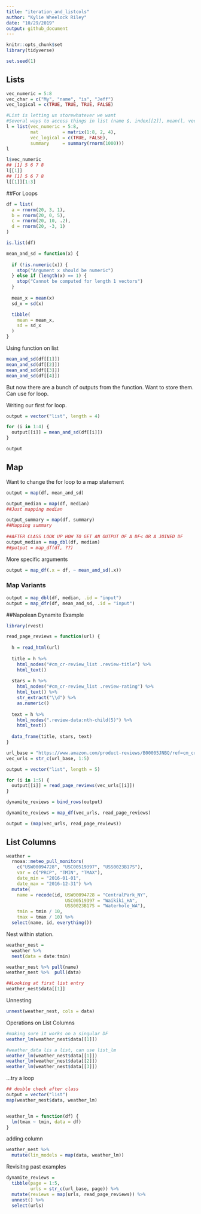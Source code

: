 ```yaml
---
title: "iteration_and_listcols"
author: "Kylie Wheelock Riley"
date: "10/29/2019"
output: github_document
---
```


```r
knitr::opts_chunk$set
library(tidyverse)

set.seed(1)
```

## Lists
```r
vec_numeric = 5:8
vec_char = c("My", "name", "is", "Jeff")
vec_logical = c(TRUE, TRUE, TRUE, FALSE)
```

```r
#List is letting us storewhatever we want
#Several ways to access things in list (name $, index[[2]], mean(l, vec_numeric))
l = list(vec_numeric = 5:8,
         mat         = matrix(1:8, 2, 4),
         vec_logical = c(TRUE, FALSE),
         summary     = summary(rnorm(1000)))
l

l$vec_numeric
## [1] 5 6 7 8
l[[1]]
## [1] 5 6 7 8
l[[1]][1:3]
```

##For Loops
```r
df = list(
  a = rnorm(20, 3, 1),
  b = rnorm(20, 0, 5),
  c = rnorm(20, 10, .2),
  d = rnorm(20, -3, 1)
)

is.list(df)
```

```r
mean_and_sd = function(x) {
  
  if (!is.numeric(x)) {
    stop("Argument x should be numeric")
  } else if (length(x) == 1) {
    stop("Cannot be computed for length 1 vectors")
  }
  
  mean_x = mean(x)
  sd_x = sd(x)

  tibble(
    mean = mean_x, 
    sd = sd_x
  )
}
```

Using function on list
```r
mean_and_sd(df[[1]])
mean_and_sd(df[[2]])
mean_and_sd(df[[3]])
mean_and_sd(df[[4]])
```
But now there are a bunch of outputs from the function. Want to store them. Can use for loop. 

Writing our first for loop. 

```r
output = vector("list", length = 4)

for (i in 1:4) {
  output[[i]] = mean_and_sd(df[[i]])
}

output
```

## Map
Want to change the for loop to a map statement
```r
output = map(df, mean_and_sd)

output_median = map(df, median)
##Just mapping median

output_summary = map(df, summary)
##Mapping summary
 
##AFTER CLASS LOOK UP HOW TO GET AN OUTPUT OF A DF< OR A JOINED DF
output_median = map_dbl(df, median)
##putput = map_df(df, ??)
```

More specific arguments
```r
output = map_df(.x = df, ~ mean_and_sd(.x))
```

### Map Variants
```r
output = map_dbl(df, median, .id = "input")
output = map_dfr(df, mean_and_sd, .id = "input")

```


##Napolean Dynamite Example
```r
library(rvest)

read_page_reviews = function(url) {
  
  h = read_html(url)
  
  title = h %>%
    html_nodes("#cm_cr-review_list .review-title") %>%
    html_text()
  
  stars = h %>%
    html_nodes("#cm_cr-review_list .review-rating") %>%
    html_text() %>%
    str_extract("\\d") %>%
    as.numeric()
  
  text = h %>%
    html_nodes(".review-data:nth-child(5)") %>%
    html_text()
  
  data_frame(title, stars, text)
}
```

```r
url_base = "https://www.amazon.com/product-reviews/B00005JNBQ/ref=cm_cr_arp_d_viewopt_rvwer?ie=UTF8&reviewerType=avp_only_reviews&sortBy=recent&pageNumber="
vec_urls = str_c(url_base, 1:5)

output = vector("list", length = 5)

for (i in 1:5) {
  output[[i]] = read_page_reviews(vec_urls[[i]])
}

dynamite_reviews = bind_rows(output)

dynamite_reviews = map_df(vec_urls, read_page_reviews)

output = (map(vec_urls, read_page_reviews))
```

## List Columns
```r
weather = 
  rnoaa::meteo_pull_monitors(
    c("USW00094728", "USC00519397", "USS0023B17S"),
    var = c("PRCP", "TMIN", "TMAX"), 
    date_min = "2016-01-01",
    date_max = "2016-12-31") %>%
  mutate(
    name = recode(id, USW00094728 = "CentralPark_NY", 
                      USC00519397 = "Waikiki_HA",
                      USS0023B17S = "Waterhole_WA"),
    tmin = tmin / 10,
    tmax = tmax / 10) %>%
  select(name, id, everything())
```

Nest within station. 
```r
weather_nest = 
  weather %>% 
  nest(data = date:tmin)

weather_nest %>% pull(name)
weather_nest %>%  pull(data)

##Looking at first list entry
weather_nest$data[[1]]
```

Unnesting
```r
unnest(weather_nest, cols = data)

```

Operations on List Columns
```r

#making sure it works on a singular DF
weather_lm(weather_nest$data[[1]])

#weather_data lis a list, can use list_lm
weather_lm(weather_nest$data[[1]])
weather_lm(weather_nest$data[[2]])
weather_lm(weather_nest$data[[3]])
```

...try a loop
```r
## double check after class
output = vector("list")
map(weather_nest$data, weather_lm)


weather_lm = function(df) {
  lm(tmax ~ tmin, data = df)
}
```
adding column
```r
weather_nest %>% 
  mutate(lin_models = map(data, weather_lm))
```

Revisitng past examples
```r
dynamite_reviews = 
  tibble(page = 1:5,
         urls = str_c(url_base, page)) %>% 
  mutate(reviews = map(urls, read_page_reviews)) %>%
  unnest() %>% 
  select(urls)
```

